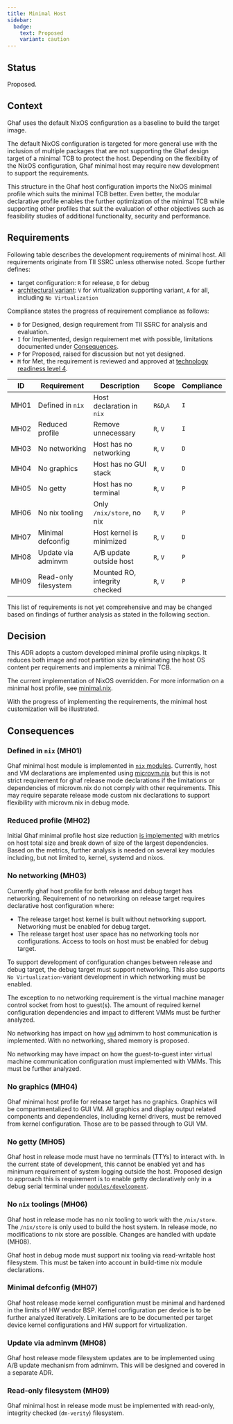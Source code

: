 ```yaml
---
title: Minimal Host
sidebar:
  badge:
    text: Proposed
    variant: caution
---
```


## Status

Proposed.

## Context

Ghaf uses the default NixOS configuration as a baseline to build the target image.

The default NixOS configuration is targeted for more general use with the inclusion of multiple packages that are not supporting the Ghaf design target of a minimal TCB to protect the host. Depending on the flexibility of the NixOS configuration, Ghaf minimal host may require new development to support the requirements.

This structure in the Ghaf host configuration imports the NixOS minimal profile which suits the minimal TCB better. Even better, the modular declarative profile enables the further optimization of the minimal TCB while supporting other profiles that suit the evaluation of other objectives such as feasibility studies of additional functionality,
security and performance.

## Requirements

Following table describes the development requirements of minimal host. All requirements originate from TII SSRC unless otherwise noted. Scope further defines:

- target configuration: `R` for release, `D` for debug
- [architectural variant](/ghaf/overview/arch/variants): `V` for
  virtualization supporting variant, `A` for all, including `No Virtualization`

Compliance states the progress of requirement compliance as follows:

- `D` for Designed, design requirement from TII SSRC for analysis and evaluation.
- `I` for Implemented, design requirement met with possible, limitations documented
  under [Consequences](#consequences).
- `P` for Proposed, raised for discussion but not yet designed.
- `M` for Met, the requirement is reviewed and approved at [technology readiness level 4](https://en.wikipedia.org/wiki/Technology_readiness_level).

| ID   | Requirement          | Description                   | Scope     | Compliance |
| ---- | -------------------- | ----------------------------- | --------- | ---------- |
| MH01 | Defined in `nix`     | Host declaration in `nix`     | `R&D`,`A` | `I`        |
| MH02 | Reduced profile      | Remove unnecessary            | `R`, `V`  | `I`        |
| MH03 | No networking        | Host has no networking        | `R`, `V`  | `D`        |
| MH04 | No graphics          | Host has no GUI stack         | `R`, `V`  | `D`        |
| MH05 | No getty             | Host has no terminal          | `R`, `V`  | `P`        |
| MH06 | No nix tooling       | Only `/nix/store`, no nix     | `R`, `V`  | `P`        |
| MH07 | Minimal defconfig    | Host kernel is minimized      | `R`, `V`  | `D`        |
| MH08 | Update via adminvm   | A/B update outside host       | `R`, `V`  | `P`        |
| MH09 | Read-only filesystem | Mounted RO, integrity checked | `R`, `V`  | `P `       |

This list of requirements is not yet comprehensive and may be changed based on findings of further analysis as stated in the following section.

## Decision

This ADR adopts a custom developed minimal profile using nixpkgs. It reduces both image and root partition size by eliminating the host OS content per requirements and implements a minimal TCB.

The current implementation of NixOS overridden. For more information on a minimal host profile, see [minimal.nix](https://github.com/tiiuae/ghaf/blob/main/modules/host/minimal.nix).

With the progress of implementing the requirements, the minimal host customization will be illustrated.

## Consequences

### Defined in `nix` (MH01)

Ghaf minimal host module is implemented in [`nix` modules](https://github.com/tiiuae/ghaf/tree/main/modules/host).
Currently, host and VM declarations are implemented using [microvm.nix](https://github.com/tiiuae/ghaf/blob/main/modules/host/microvm.nix) but this is not strict requirement for ghaf release mode declarations if the limitations or dependencies of microvm.nix do not comply with other requirements. This may require separate release mode custom nix declarations to support flexibility with microvm.nix in debug mode.

### Reduced profile (MH02)

Initial Ghaf minimal profile host size reduction [is implemented](https://github.com/tiiuae/ghaf/pull/95) with metrics on host total size and break down of size of the largest dependencies. Based on the metrics, further analysis is needed on several key modules including, but not limited to, kernel, systemd and nixos.

### No networking (MH03)

Currently ghaf host profile for both release and debug target has networking. Requirement of no networking on release target requires declarative host configuration where:

- The release target host kernel is built without networking support. Networking must be enabled for debug target.
- The release target host user space has no networking tools nor configurations. Access to tools on host must be enabled for debug target.

To support development of configuration changes between release and debug target, the debug target must support networking. This also supports `No Virtualization`-variant development in which networking must be enabled.

The exception to no networking requirement is the virtual machine manager control socket from host to guest(s). The amount of required kernel configuration dependencies and impact to different VMMs must be further analyzed.

No networking has impact on how [`vmd`](https://github.com/tiiuae/vmd/blob/main/doc/design.md) adminvm to host communication is implemented. With no networking, shared memory is proposed.

No networking may have impact on how the guest-to-guest inter virtual machine communication configuration must implemented with VMMs. This must be further analyzed.

### No graphics (MH04)

Ghaf minimal host profile for release target has no graphics. Graphics will be compartmentalized to GUI VM.
All graphics and display output related components and dependencies, including kernel drivers, must be removed from kernel configuration. Those are to be passed through to GUI VM.

### No getty (MH05)

Ghaf host in release mode must have no terminals (TTYs) to interact with. In the current state of development, this cannot be enabled yet and has minimum requirement of system logging outside the host. Proposed design to approach this is requirement is to enable getty declaratively only in a debug serial terminal under [`modules/development`](https://github.com/tiiuae/ghaf/tree/main/modules/development).

### No `nix` toolings (MH06)

Ghaf host in release mode has no nix tooling to work with the `/nix/store`. The `/nix/store` is only used to build the host system. In release mode, no modifications to nix store are possible. Changes are handled with update (MH08).

Ghaf host in debug mode must support nix tooling via read-writable host filesystem. This must be taken into account in build-time nix module declarations.

### Minimal defconfig (MH07)

Ghaf host release mode kernel configuration must be minimal and hardened in the limits of HW vendor BSP. Kernel configuration per device is to be further analyzed iteratively. Limitations are to be documented per target device kernel configurations and HW support for virtualization.

### Update via adminvm (MH08)

Ghaf host release mode filesystem updates are to be implemented using A/B update mechanism from adminvm. This will be designed and covered in a separate ADR.

### Read-only filesystem (MH09)

Ghaf minimal host in release mode must be implemented with read-only, integrity checked (`dm-verity`) filesystem.
